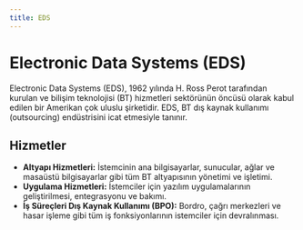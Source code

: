 ```yaml
---
title: EDS
---
```


# Electronic Data Systems (EDS)

Electronic Data Systems (EDS), 1962 yılında H. Ross Perot tarafından kurulan ve bilişim teknolojisi (BT) hizmetleri sektörünün öncüsü olarak kabul edilen bir Amerikan çok uluslu şirketidir. EDS, BT dış kaynak kullanımı (outsourcing) endüstrisini icat etmesiyle tanınır.

## Hizmetler

*   **Altyapı Hizmetleri:** İstemcinin ana bilgisayarlar, sunucular, ağlar ve masaüstü bilgisayarlar gibi tüm BT altyapısının yönetimi ve işletimi.
*   **Uygulama Hizmetleri:** İstemciler için yazılım uygulamalarının geliştirilmesi, entegrasyonu ve bakımı.
*   **İş Süreçleri Dış Kaynak Kullanımı (BPO):** Bordro, çağrı merkezleri ve hasar işleme gibi tüm iş fonksiyonlarının istemciler için devralınması.
